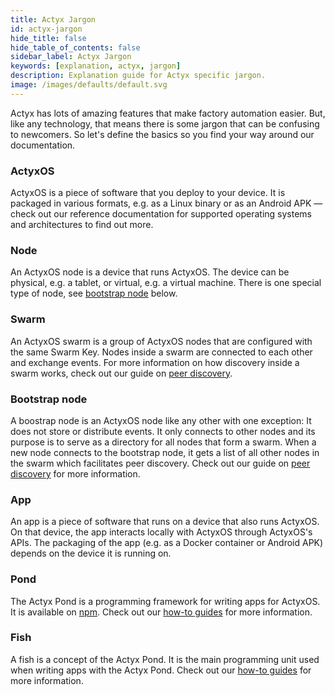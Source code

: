 ```yaml
---
title: Actyx Jargon
id: actyx-jargon
hide_title: false
hide_table_of_contents: false
sidebar_label: Actyx Jargon
keywords: [explanation, actyx, jargon]
description: Explanation guide for Actyx specific jargon.
image: /images/defaults/default.svg
---
```


Actyx has lots of amazing features that make factory automation easier. But, like any technology, that means there is some jargon that can be confusing to newcomers.
So let's define the basics so you find your way around our documentation.

### ActyxOS

ActyxOS is a piece of software that you deploy to your device. It is packaged in various formats, e.g. as a Linux binary or as an Android APK — check out our reference documentation for supported operating systems and architectures to find out more.

### Node

An ActyxOS node is a device that runs ActyxOS. The device can be physical, e.g. a tablet, or virtual, e.g. a virtual machine. There is one special type of node, see [bootstrap node](#bootstrap-node) below.

### Swarm

An ActyxOS swarm is a group of ActyxOS nodes that are configured with the same Swarm Key. Nodes inside a swarm are connected to each other and exchange events. For more information on how discovery inside a swarm works, check out our guide on [peer discovery](peer-discovery.mdx).

### Bootstrap node

A boostrap node is an ActyxOS node like any other with one exception: It does not store or distribute events. It only connects to other nodes and its purpose is to serve as a directory for all nodes that form a swarm. When a new node connects to the bootstrap node, it gets a list of all other nodes in the swarm which facilitates peer discovery. Check out our guide on [peer discovery](peer-discovery.mdx) for more information.

### App

An app is a piece of software that runs on a device that also runs ActyxOS. On that device, the app interacts locally with ActyxOS through ActyxOS's APIs. The packaging of the app (e.g. as a Docker container or Android APK) depends on the device it is running on.

### Pond

The Actyx Pond is a programming framework for writing apps for ActyxOS. It is available on [npm](http://npmjs.com/package/@actyx/pond). Check out our [how-to guides](/docs/how-to/actyx-pond/introduction) for more information.

### Fish

A fish is a concept of the Actyx Pond. It is the main programming unit used when writing apps with the Actyx Pond. Check out our [how-to guides](/docs/how-to/actyx-pond/introduction) for more information.
